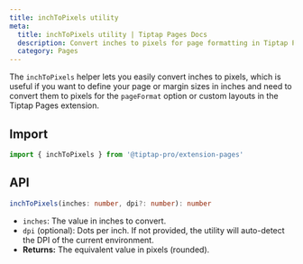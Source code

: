 ```yaml
---
title: inchToPixels utility
meta:
  title: inchToPixels utility | Tiptap Pages Docs
  description: Convert inches to pixels for page formatting in Tiptap Pages.
  category: Pages
---
```



The `inchToPixels` helper lets you easily convert inches to pixels, which is useful if you want to define your page or margin sizes in inches and need to convert them to pixels for the `pageFormat` option or custom layouts in the Tiptap Pages extension.

## Import

```js
import { inchToPixels } from '@tiptap-pro/extension-pages'
```

## API

```ts
inchToPixels(inches: number, dpi?: number): number
```

- `inches`: The value in inches to convert.
- `dpi` (optional): Dots per inch. If not provided, the utility will auto-detect the DPI of the current environment.
- **Returns:** The equivalent value in pixels (rounded).